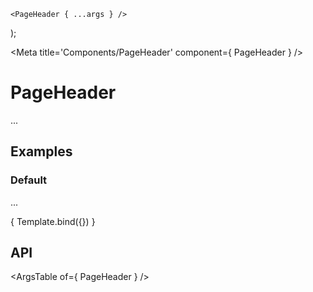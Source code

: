 
	<PageHeader { ...args } />
);

<Meta title='Components/PageHeader' component={ PageHeader } />

# PageHeader

...

## Examples

### Default

...

<Canvas>
	<Story
		name="Default"
		args={{
			isTransparent: true
		}}
	>
		{ Template.bind({}) }
	</Story>
</Canvas>

## API

<ArgsTable of={ PageHeader } />
